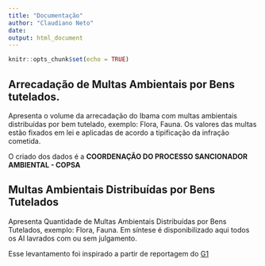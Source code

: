 ---
title: "Documentação"
author: "Claudiano Neto"
date: 
output: html_document
---

```{r setup, include=FALSE}
knitr::opts_chunk$set(echo = TRUE)
```

## Arrecadação de Multas Ambientais por Bens tutelados.

Apresenta o volume da arrecadação do Ibama com multas ambientais distribuídas 
por bem tutelado, exemplo: Flora, Fauna. Os valores das multas estão fixados 
em lei e aplicadas de acordo a tipificação da infração cometida.

O criado dos dados é a **COORDENAÇÃO DO PROCESSO SANCIONADOR AMBIENTAL - COPSA**


## Multas Ambientais Distribuídas por Bens Tutelados

Apresenta Quantidade de Multas Ambientais Distribuídas por Bens Tutelados, exemplo: Flora, Fauna. Em síntese é disponibilizado aqui todos os AI lavrados com ou sem julgamento.


Esse levantamento foi inspirado a partir de reportagem do [G1](https://g1.globo.com/natureza/amazonia/noticia/2020/10/31/apenas-3-de-quase-mil-autuacoes-aplicadas-pelo-ibama-por-desmate-na-amazonia-foram-quitadas-em-2020.ghtml)